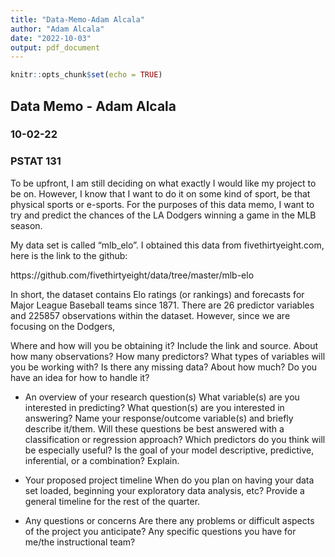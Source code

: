 ```yaml
---
title: "Data-Memo-Adam Alcala"
author: "Adam Alcala"
date: "2022-10-03"
output: pdf_document
---
```


```r
knitr::opts_chunk$set(echo = TRUE)
```

## Data Memo - Adam Alcala
### 10-02-22
### PSTAT 131


To be upfront, I am still deciding on what exactly I would like my project to be on. However, I know that I want to do it on some kind of sport, be that physical sports or e-sports. For the purposes of this data memo, I want to try and predict the chances of the LA Dodgers winning a game in the MLB season.

My data set is called "mlb_elo". I obtained this data from fivethirtyeight.com, here is the link to the github:

https://github.com/fivethirtyeight/data/tree/master/mlb-elo

In short, the dataset contains Elo ratings (or rankings) and forecasts for Major League Baseball teams since 1871. There are 26 predictor variables and 225857 observations within the dataset. However, since we are focusing on the Dodgers, 

Where and how will you be obtaining it? Include the link and source.
About how many observations? How many predictors?
What types of variables will you be working with?
Is there any missing data? About how much? Do you have an idea for how to handle it?

- An overview of your research question(s)
What variable(s) are you interested in predicting? What question(s) are you interested in answering?
Name your response/outcome variable(s) and briefly describe it/them.
Will these questions be best answered with a classification or regression approach?
Which predictors do you think will be especially useful?
Is the goal of your model descriptive, predictive, inferential, or a combination? Explain.

- Your proposed project timeline
When do you plan on having your data set loaded, beginning your exploratory data analysis, etc?
Provide a general timeline for the rest of the quarter.

- Any questions or concerns
Are there any problems or difficult aspects of the project you anticipate?
Any specific questions you have for me/the instructional team?